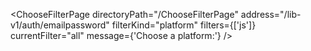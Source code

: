 

<ChooseFilterPage
  directoryPath="/ChooseFilterPage"
  address="/lib-v1/auth/emailpassword"
  filterKind="platform"
  filters={['js']}
  currentFilter="all"
  message={'Choose a platform:'}
/>
